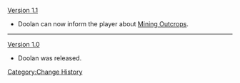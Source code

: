 [[Version 1.1]]
*Doolan can now inform the player about [[Mining Outcrops]].
----
[[Version 1.0]]
*Doolan was released.
<noinclude>[[Category:Change History]]</noinclude>